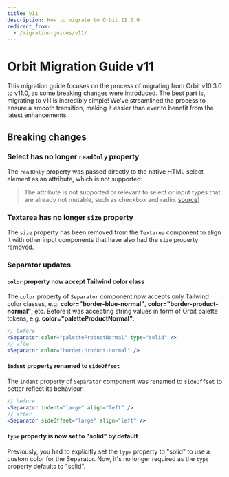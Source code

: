 ```yaml
---
title: v11
description: How to migrate to Orbit 11.0.0
redirect_from:
  - /migration-guides/v11/
---
```


# Orbit Migration Guide v11

This migration guide focuses on the process of migrating from Orbit v10.3.0 to v11.0, as some breaking changes were introduced.
The best part is, migrating to v11 is incredibly simple!
We've streamlined the process to ensure a smooth transition, making it easier than ever to benefit from the latest enhancements.

## Breaking changes

### Select has no longer `readOnly` property

The `readOnly` property was passed directly to the native HTML select element as an
attribute, which is not supported:

> The attribute is not supported or relevant to select or input types that are already not mutable, such as checkbox and radio. [source](https://developer.mozilla.org/en-US/docs/Web/HTML/Attributes/readonly))

### Textarea has no longer `size` property

The `size` property has been removed from the `Textarea` component to align it with other input
components that have also had the `size` property removed.

### Separator updates

#### `color` property now accept Tailwind color class

The `color` property of `Separator` component now accepts only Tailwind color classes, e.g. **color="border-blue-normal"**, **color="border-product-normal"**, etc.
Before it was accepting string values in form of Orbit palette tokens, e.g. **color="paletteProductNormal"**.

```jsx
// before
<Separator color="paletteProductNormal" type="solid" />
// after
<Separator color="border-product-normal" />
```

#### `indent` property renamed to `sideOffset`

The `indent` property of `Separator` component was renamed to `sideOffset` to better reflect its behaviour.

```jsx
// before
<Separator indent="large" align="left" />
// after
<Separator sideOffset="large" align="left" />
```

#### `type` property is now set to "solid" by default

Previously, you had to explicitly set the `type` property to "solid" to use a custom color for the Separator.
Now, it's no longer required as the `type` property defaults to "solid".
